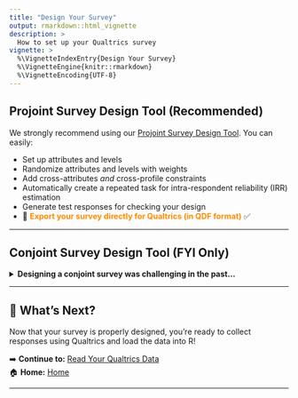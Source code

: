 ```yaml
---
title: "Design Your Survey"
output: rmarkdown::html_vignette
description: >
  How to set up your Qualtrics survey
vignette: >
  %\VignetteIndexEntry{Design Your Survey}
  %\VignetteEngine{knitr::rmarkdown}
  %\VignetteEncoding{UTF-8}
---
```


## Projoint Survey Design Tool (Recommended)

We strongly recommend using our [Projoint Survey Design Tool](https://projoint.aaronrkaufman.com/). You can easily: 

- Set up attributes and levels
- Randomize attributes and levels with weights
- Add cross-attributes *and* cross-profile constraints
- Automatically create a repeated task for intra-respondent reliability (IRR) estimation
- Generate test responses for checking your design
- 🚀 <span style="color:DarkOrange"><b>Export your survey directly for Qualtrics (in QDF format)</b></span> ✅

---

## Conjoint Survey Design Tool (FYI Only)

<details>
<summary><b>Designing a conjoint survey was challenging in the past...</b></summary>

### 1 Generate a JavaScript or PHP randomizer

Many researchers used Anton Strezhnev's **Conjoint Survey Design Tool** (Link: [conjointSDT](https://github.com/astrezhnev/conjointsdt/)).  
Strezhnev’s guide to designing and implementing conjoint surveys in Qualtrics is excellent.

In short, researchers use ConjointSDT to produce a JavaScript or PHP randomizer.

#### JavaScript

The JavaScript randomizer can be inserted into the first screen of your Qualtrics survey using **Edit Question JavaScript**. Example screenshot:  

![](../man/figures/embedded_js.png){#id .class width=80% height=80%}

- Example JavaScript: [Download here](https://raw.githubusercontent.com/yhoriuchi/projoint/master/data-raw/example.js)

The JavaScript runs internally within Qualtrics and generates *embedded fields* for each conjoint task.  
For example:

- `"K-1-1-7"` = value for the 7th attribute, first profile, first task
- `"K-5-2-5"` = value for the 5th attribute, second profile, fifth task

#### PHP

Alternatively, the PHP randomizer must be hosted externally.

Example hosted on our server:  
https://www.horiuchi.org/php/ACHR_Modified_2.php  
(PHP file [here](https://raw.githubusercontent.com/yhoriuchi/projoint/master/data-raw/ACHR_Modified_2.php))

This method was used in:  
[Agadjanian, Carey, Horiuchi, and Ryan (2023)](https://www.nowpublishers.com/article/Details/QJPS-21119)

---

### 2 Modify your JavaScript or PHP randomizer

You may want to add constraints — for example, **prevent ties** between profiles.  
To do this, you can manually modify your JavaScript or PHP.

In the future, **projoint** will offer easier ways to add constraints!  
Until then, resources like [OpenAI’s GPT-4](https://openai.com/gpt-4) can help you edit scripts.

Example PHP snippet ensuring racial balance between profiles:

```php
$treat_profile_one = "B-" . (string)$p . "-1-" . (string)$treat_number;
$treat_profile_two = "B-" . (string)$p . "-2-" . (string)$treat_number;
$cond1 = $returnarray[$treat_profile_one] == "White" && $returnarray[$treat_profile_two] == $type;
$cond2 = $returnarray[$treat_profile_two] == "White" && $returnarray[$treat_profile_one] == $type;

if ($cond1 or $cond2) {
  $complete = True;
}
```

If you have good examples of manual constraints, please email [Yusaku Horiuchi](mailto:yusaku.horiuchi@gmail.com)!

---

### 3 Add conjoint tables with embedded fields in Qualtrics

After generating the randomizer, you must create **HTML tables** displaying embedded fields for each task.

Example of the first task:

![](../man/figures/screenshot_first.png){#id .class width=80% height=80%}

- Example HTML file: [task_first.html](https://raw.githubusercontent.com/yhoriuchi/projoint/master/data-raw/task_first.html)

Each conjoint study typically includes **5-10 tasks**.

The embedded fields update across tasks:  
e.g., `"K-1..."` for Task 1, `"K-2..."` for Task 2, and so on.

---

#### Adding a repeated task (recommended!)

It’s easy to create a **repeated task** for intra-respondent reliability (IRR) estimation:

- Copy the HTML for Task 1 later into the survey (e.g., after Task 5)
- **Flip** Profile 1 and Profile 2 (swap embedded field digits)

Example repeated task:

![](../man/figures/screenshot_last.png){#id .class width=80% height=80%}

- Example HTML: [task_repeated.html](https://raw.githubusercontent.com/yhoriuchi/projoint/master/data-raw/task_repeated.html)

---

### 4 Sample Qualtrics survey template

We provide a full **Qualtrics QSF file** ready to use!

```r
library(downloadthis)
download_link(
  link = "https://raw.githubusercontent.com/yhoriuchi/projoint/master/data-raw/CHKKK_Mummolo_and_Nall_full_replication_W1_Lucid_-_August_2021.qsf",
  button_label = "Download QSF file",
  button_type = "danger",
  has_icon = TRUE,
  icon = "fa fa-save",
  self_contained = FALSE
)
```

This file recreates a standard conjoint survey setup based on Mummolo and Nall (2017).

</details>

---

## 🌟 What's Next?

Now that your survey is properly designed, you’re ready to collect responses using Qualtrics and load the data into R!

➡️ **Continue to:** [Read Your Qualtrics Data](read.html)  
🏠 **Home:** [Home](index.html)

---
